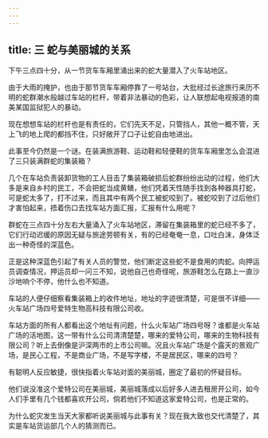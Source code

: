 ```yaml
---
---
---
```

title: 三 蛇与美丽城的关系
---




下午三点四十分，从一节货车车厢里涌出来的蛇大量潜入了火车站地区。

由于大雨的掩护，也由于那节货车车厢停靠了一号站台，大批经过长途旅行来历不明的蛇群潮水般越过车站的栏杆，带着非法暴动的色彩，让人联想起电视报道的南美某国监狱犯人的暴动。

现在想想车站的栏杆也是有责任的，它们先天不足，只管挡人，其他一概不管，天上飞的地上爬的都挡不住，只好敞开了口子让蛇自由地进出。

此事至今仍然是一个谜。在装满旅游鞋、运动鞋和轻便鞋的货车车厢里怎么会混进了三只装满群蛇的集装箱？

几个在车站负责装卸货物的工人目击了集装箱破损后蛇群纷纷出动的过程，他们大多是来自乡村的民工，不会把蛇当成黄鳝，他们凭着天性随手找到各种器具打蛇，可是蛇太多了，打不过来，而且其中有两个民工被蛇咬到了。被蛇咬到了过后他们才害怕起来，捂着伤口去找车站方面汇报，汇报有什么用呢？

群蛇在三点四十分左右大量涌入了火车站地区，滞留在集装箱里的蛇已经不多了，它们行动迟缓的原因无疑与旅途劳顿有关，有的已经奄奄一息，口吐白沫，身体泛出一种奇怪的深蓝色。

正是这种深蓝色引起了有关人员的警觉，他们断定这些蛇不是食用的肉蛇。向押运员调查情况，押运员却一问三不知，说他自己也奇怪呢，旅游鞋怎么在路上一直沙沙地响个不停，他什么也不知道。

车站的人便仔细察看集装箱上的收件地址，地址的字迹很清楚，可是很不详细——火车站广场四号爱特生物高科技有限公司收。

车站方面的所有人都看出这个地址有问题，什么火车站广场四号呀？谁都是火车站广场的活地图，这一带有什么公司清清楚楚，哪来的爱特公司，哪来的生物科技有限公司？听上去倒像是沪深两市的上市公司嘛。况且火车站广场是个露天的景观广场，是民心工程，不是商业广场，不是写字楼，不是居民区，哪来的四号？

有聪明人反应敏捷，很快指着火车站对面的美丽城，圈定了最初的怀疑目标。

他们说没准这个爱特公司在美丽城，美丽城落成以后好多人进去租房开公司，如今人们手里有几个钱都喜欢开公司，倘若他们不知道这家爱特公司，也是正常的。

为什么蛇灾发生当天大家都听说美丽城与此事有关？现在我大致也交代清楚了，其实是车站货运部几个人的猜测而已。